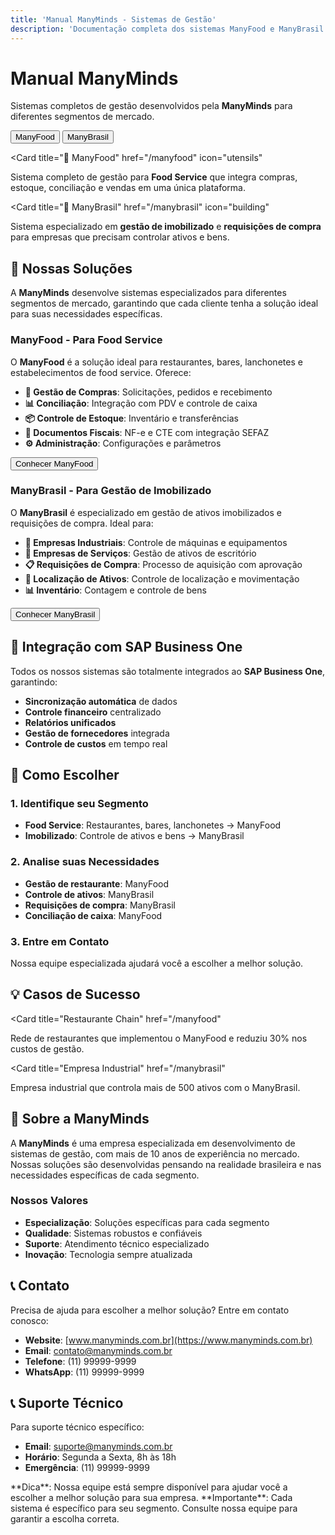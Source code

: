```yaml
---
title: 'Manual ManyMinds - Sistemas de Gestão'
description: 'Documentação completa dos sistemas ManyFood e ManyBrasil da ManyMinds'
---
```


<Hero>

# Manual ManyMinds

Sistemas completos de gestão desenvolvidos pela **ManyMinds** para diferentes segmentos de mercado.

<Button href="/manyfood" size="large">
  ManyFood
</Button>

<Button href="/manybrasil" size="large">
  ManyBrasil
</Button>

</Hero>

<Grid cols={2}>

<Card
  title="🛒 ManyFood"
  href="/manyfood"
  icon="utensils"
>
  Sistema completo de gestão para **Food Service** que integra compras, estoque, conciliação e vendas em uma única plataforma.
</Card>

<Card
  title="🏢 ManyBrasil"
  href="/manybrasil"
  icon="building"
>
  Sistema especializado em **gestão de imobilizado** e **requisições de compra** para empresas que precisam controlar ativos e bens.
</Card>

</Grid>

## 🎯 Nossas Soluções

A **ManyMinds** desenvolve sistemas especializados para diferentes segmentos de mercado, garantindo que cada cliente tenha a solução ideal para suas necessidades específicas.

### ManyFood - Para Food Service

O **ManyFood** é a solução ideal para restaurantes, bares, lanchonetes e estabelecimentos de food service. Oferece:

- **🛒 Gestão de Compras**: Solicitações, pedidos e recebimento
- **📊 Conciliação**: Integração com PDV e controle de caixa
- **📦 Controle de Estoque**: Inventário e transferências
- **📄 Documentos Fiscais**: NF-e e CTE com integração SEFAZ
- **⚙️ Administração**: Configurações e parâmetros

<Button href="/manyfood">
  Conhecer ManyFood
</Button>

### ManyBrasil - Para Gestão de Imobilizado

O **ManyBrasil** é especializado em gestão de ativos imobilizados e requisições de compra. Ideal para:

- **🏢 Empresas Industriais**: Controle de máquinas e equipamentos
- **🏢 Empresas de Serviços**: Gestão de ativos de escritório
- **📋 Requisições de Compra**: Processo de aquisição com aprovação
- **📍 Localização de Ativos**: Controle de localização e movimentação
- **📊 Inventário**: Contagem e controle de bens

<Button href="/manybrasil">
  Conhecer ManyBrasil
</Button>

## 🚀 Integração com SAP Business One

Todos os nossos sistemas são totalmente integrados ao **SAP Business One**, garantindo:

- **Sincronização automática** de dados
- **Controle financeiro** centralizado
- **Relatórios unificados**
- **Gestão de fornecedores** integrada
- **Controle de custos** em tempo real

## 📖 Como Escolher

<Steps>

### 1. Identifique seu Segmento
- **Food Service**: Restaurantes, bares, lanchonetes → ManyFood
- **Imobilizado**: Controle de ativos e bens → ManyBrasil

### 2. Analise suas Necessidades
- **Gestão de restaurante**: ManyFood
- **Controle de ativos**: ManyBrasil
- **Requisições de compra**: ManyBrasil
- **Conciliação de caixa**: ManyFood

### 3. Entre em Contato
Nossa equipe especializada ajudará você a escolher a melhor solução.

</Steps>

## 💡 Casos de Sucesso

<Grid cols={2}>

<Card
  title="Restaurante Chain"
  href="/manyfood"
>
  Rede de restaurantes que implementou o ManyFood e reduziu 30% nos custos de gestão.
</Card>

<Card
  title="Empresa Industrial"
  href="/manybrasil"
>
  Empresa industrial que controla mais de 500 ativos com o ManyBrasil.
</Card>

</Grid>

## 🤝 Sobre a ManyMinds

A **ManyMinds** é uma empresa especializada em desenvolvimento de sistemas de gestão, com mais de 10 anos de experiência no mercado. Nossas soluções são desenvolvidas pensando na realidade brasileira e nas necessidades específicas de cada segmento.

### Nossos Valores

- **Especialização**: Soluções específicas para cada segmento
- **Qualidade**: Sistemas robustos e confiáveis
- **Suporte**: Atendimento técnico especializado
- **Inovação**: Tecnologia sempre atualizada

## 📞 Contato

Precisa de ajuda para escolher a melhor solução? Entre em contato conosco:

- **Website**: [www.manyminds.com.br](https://www.manyminds.com.br)
- **Email**: contato@manyminds.com.br
- **Telefone**: (11) 99999-9999
- **WhatsApp**: (11) 99999-9999

## 📞 Suporte Técnico

Para suporte técnico específico:

- **Email**: suporte@manyminds.com.br
- **Horário**: Segunda a Sexta, 8h às 18h
- **Emergência**: (11) 99999-9999

<Note>
**Dica**: Nossa equipe está sempre disponível para ajudar você a escolher a melhor solução para sua empresa.
</Note>

<Warning>
**Importante**: Cada sistema é específico para seu segmento. Consulte nossa equipe para garantir a escolha correta.
</Warning>
